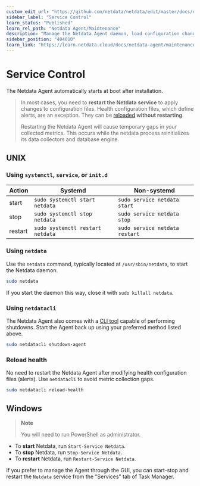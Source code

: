 ```yaml
---
custom_edit_url: "https://github.com/netdata/netdata/edit/master/docs/netdata-agent/start-stop-restart.md"
sidebar_label: "Service Control"
learn_status: "Published"
learn_rel_path: "Netdata Agent/Maintenance"
description: "Manage the Netdata Agent daemon, load configuration changes, and troubleshoot stuck processes on systemd and non-systemd nodes."
sidebar_position: "404010"
learn_link: "https://learn.netdata.cloud/docs/netdata-agent/maintenance/service-control"
---
```


# Service Control

The Netdata Agent automatically starts at boot after installation.

> In most cases, you need to **restart the Netdata service** to apply changes to configuration files. Health configuration files, which define alerts, are an exception. They can be [reloaded](#reload-health) **without restarting**.
>
> Restarting the Netdata Agent will cause temporary gaps in your collected metrics. This occurs while the netdata process reinitializes its data collectors and database engine.

## UNIX

### Using `systemctl`, `service`, or `init.d`

| Action  | Systemd                         | Non-systemd                    |
|---------|---------------------------------|--------------------------------|
| start   | `sudo systemctl start netdata`  | `sudo service netdata start`   |
| stop    | `sudo systemctl stop netdata`   | `sudo service netdata stop`    |
| restart | `sudo systemctl restart netdata`| `sudo service netdata restart` |

### Using `netdata`

Use the `netdata` command, typically located at `/usr/sbin/netdata`, to start the Netdata daemon.

```bash
sudo netdata
```

If you start the daemon this way, close it with `sudo killall netdata`.

### Using `netdatacli`

The Netdata Agent also comes with a [CLI tool](/docs/netdata-agent/agent-cli) capable of performing shutdowns. Start the Agent back up using your preferred method listed above.

```bash
sudo netdatacli shutdown-agent
```

### Reload health

No need to restart the Netdata Agent after modifying health configuration files (alerts). Use `netdatacli` to avoid metric collection gaps.

```bash
sudo netdatacli reload-health
```

## Windows

> **Note**
>
> You will need to run PowerShell as administrator.

- To **start** Netdata, run `Start-Service Netdata`.
- To **stop** Netdata, run `Stop-Service Netdata`.
- To **restart** Netdata, run `Restart-Service Netdata`.

If you prefer to manage the Agent through the GUI, you can start-stop and restart the `Netdata` service from the "Services" tab of Task Manager.
